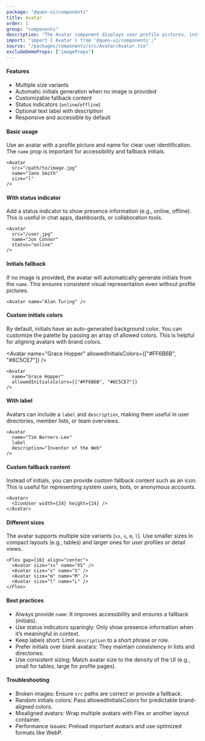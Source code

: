 ```yaml
---
package: "@quen-ui/components"
title: Avatar
order: 1
group: "components"
description: "The Avatar component displays user profile pictures, initials, or icons with optional status indicators and text labels. It gracefully handles image loading errors by falling back to customizable alternatives."
import: "import { Avatar } from '@quen-ui/components';"
source: "/packages/components/src/Avatar/Avatar.tsx"
excludeDemoProps: ["imageProps"]
---
```


#### Features

- Multiple size variants
- Automatic initials generation when no image is provided
- Customizable fallback content
- Status indicators (`online`/`offline`)
- Optional text label with description
- Responsive and accessible by default

#### Basic usage

Use an avatar with a profile picture and name for clear user identification. The `name` prop is important for accessibility and fallback initials.

<Avatar src={Icon} name="Jane Smith" size="l" />

```tsx
<Avatar
  src="/path/to/image.jpg"
  name="Jane Smith"
  size="l"
/>
```

####  With status indicator

Add a status indicator to show presence information (e.g., online, offline). This is useful in chat apps, dashboards, or collaboration tools.

<Avatar
  src={Avatar2Img}
  name="Jon Connor"
  status="online"
/>


```tsx
<Avatar
  src="/user.jpg"
  name="Jon Connor"
  status="online"
/>
```

#### Initials fallback

If no image is provided, the avatar will automatically generate initials from the `name`. This ensures consistent visual representation even without profile pictures.

<Avatar name="Alan Turing" />

```tsx
<Avatar name="Alan Turing" />
```


#### Custom initials colors

By default, initials have an auto-generated background color. You can customize the palette by passing an array of allowed colors. This is helpful for aligning avatars with brand colors.

<Avatar
  name="Grace Hopper"
  allowedInitialsColors={["#FF6B6B", "#6C5CE7"]}
/>

```tsx
<Avatar
  name="Grace Hopper"
  allowedInitialsColors={["#FF6B6B", "#6C5CE7"]}
/>
```


#### With label

Avatars can include a `label` and `description`, making them useful in user directories, member lists, or team overviews.

<Avatar
  name="Tim Berners-Lee"
  label
  description="Inventor of the Web"
/>

```tsx
<Avatar
  name="Tim Berners-Lee"
  label
  description="Inventor of the Web"
/>
```

#### Custom fallback content

Instead of initials, you can provide custom fallback content such as an icon. This is useful for representing system users, bots, or anonymous accounts.

<Avatar>
  <IconUser width={24} height={24} />
</Avatar>

```tsx
<Avatar>
  <IconUser width={24} height={24} />
</Avatar>
```

#### Different sizes

The avatar supports multiple size variants (`xs`, `s`, `m`, `l`). Use smaller sizes in compact layouts (e.g., tables) and larger ones for user profiles or detail views.

<Flex gap={16} align="center">
  <Avatar size="xs" name="XS" />
  <Avatar size="s" name="S" />
  <Avatar size="m" name="M" />
  <Avatar size="l" name="L" />
</Flex>


```tsx
<Flex gap={16} align="center">
  <Avatar size="xs" name="XS" />
  <Avatar size="s" name="S" />
  <Avatar size="m" name="M" />
  <Avatar size="l" name="L" />
</Flex>
```

#### Best practices

  - Always provide `name`: It improves accessibility and ensures a fallback (initials).
  - Use status indicators sparingly: Only show presence information when it’s meaningful in context.
  - Keep labels short: Limit `description` to a short phrase or role.
  - Prefer initials over blank avatars: They maintain consistency in lists and directories.
  - Use consistent sizing: Match avatar size to the density of the UI (e.g., small for tables, large for profile pages).

#### Troubleshooting

  - Broken images: Ensure `src` paths are correct or provide a fallback.
  - Random initials colors: Pass allowedInitialsColors for predictable brand-aligned colors.
  - Misaligned avatars: Wrap multiple avatars with Flex or another layout container.
  - Performance issues: Preload important avatars and use optimized formats like WebP.
